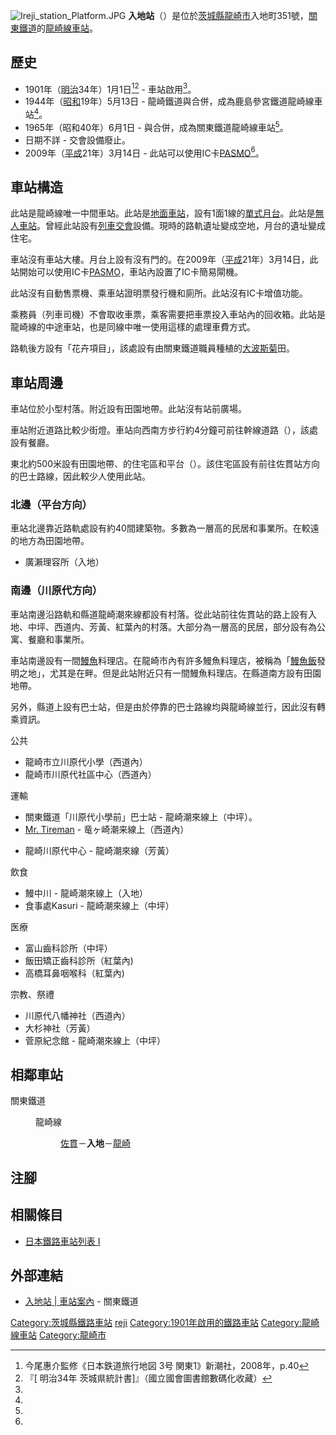 {{NoteTA|G1=Transport
|T=zh-hans:入地站;zh-hk:入地站;zh-tw:入地車站;
|1=zh-hans:入地站;zh-hk:入地站;zh-tw:入地車站;
}}
{{Infobox station
|公司色 = orangered
|站名 = 入地
|圖片 = Ireji-station.jpg
|圖片說明 = 車站全景（設置簡易閘機前，2007年8月）
|日文原名 = 入地
|平假名 = いれじ
|羅馬拼音 = Ireji
|副站名 = 
|電報略號 = 
|所在地 = {{JPN}}[[茨城縣|茨城縣]][[龍崎市|龍崎市]]入地町351號
|座標 = {{coord|35|55|8.78|N|140|9|25.58|E|type:railwaystation_region:JP-24|display=inline,title}}
|車站構造 = [[地面車站|地面車站]]
|月台配置 = 1面1線
|啟用年月日 = 1901年（[[明治|明治]]34年）1月1日<ref name="sone21">{{Cite book|author={{Translink|ja|曽根悟|曾根悟}}（監修）|title=週刊 歴史でめぐる鉄道全路線 公営鉄道・私鉄|editor=朝日新聞出版分冊百科編集部（編集）|publisher=[[朝日新聞出版|朝日新聞出版]]|series=週刊朝日百科|volume=21号 関東鉄道・真岡鐵道・首都圏新都市鉄道・流鉄|date=2011-08-07|pages=7-12|language=ja}}</ref><ref name="chizucho"/><ref name="1901toukei"/>
|廢站年月日 = 
|乘客人數 = 
|上下車人次 = 72<ref>[http://kantetsu.co.jp/ad/index.html#ad02 関東鉄道 駅別乗降人員] {{Wayback|url=http://kantetsu.co.jp/ad/index.html#ad02 |date=20170626194857 }}{{ja icon}}</ref>
|統計年度 = 2019
|轉車 = 
|全寬備註 = 
|adjacent = {{Adjacent stations|system=關東鐵道|line=龍崎線|left=佐貫|right=龍崎|note-left=2.2km|note-mid=距離[[佐貫站|佐貫]]2.2km|note-right=2.3km}}
}}
[[File:Ireji_station_Platform.JPG|thumb]]
'''入地站'''（{{jpn|j=入地駅|hg=いれじえき|rm=Ireji eki|f=y}}）是位於[[茨城縣|茨城縣]][[龍崎市|龍崎市]]入地町351號，[[關東鐵道|關東鐵道]]的[[龍崎線|龍崎線]][[鐵路車站|車站]]。

== 歷史 ==
* 1901年（[[明治|明治]]34年）1月1日<ref name="chizucho">今尾惠介監修《日本鉄道旅行地図 3号 関東1》新潮社，2008年，p.40</ref><ref name="1901toukei">『[{{NDLDC|806385/155}} 明治34年 茨城県統計書]』（國立國會圖書館數碼化收藏）</ref> - {{Translink|ja|竜崎鉄道|龍崎鐵道}}車站啟用<ref name="sone21"/>。
* 1944年（[[昭和|昭和]]19年）5月13日 - 龍崎鐵道與{{Translink|ja|鹿島参宮鉄道|鹿島參宮鐵道}}合併，成為鹿島參宮鐵道龍崎線車站<ref name="sone21"/>。
* 1965年（昭和40年）6月1日 - 與{{Translink|ja|鹿島参宮鉄道|鹿島參宮鐵道}}合併，成為關東鐵道龍崎線車站<ref name="sone21"/>。
* 日期不詳 - 交會設備廢止。
* 2009年（[[平成|平成]]21年）3月14日 - 此站可以使用IC卡[[PASMO|PASMO]]<ref name="sone21"/>。

== 車站構造 ==
此站是龍崎線唯一中間車站。此站是[[地面車站|地面車站]]，設有1面1線的[[單式月台|單式月台]]。此站是[[無人車站|無人車站]]。曾經此站設有[[列車交會|列車交會]]設備。現時的路軌遺址變成空地，月台的遺址變成住宅。

車站沒有車站大樓。月台上設有沒有門的{{Translink|ja|待合所|候車室}}。在2009年（[[平成|平成]]21年）3月14日，此站開始可以使用IC卡[[PASMO|PASMO]]，車站內設置了IC卡簡易閘機。

此站沒有自動售票機、乘車站證明票發行機和廁所。此站沒有IC卡增值功能。

乘務員（列車司機）不會取收車票，乘客需要把車票投入車站內的回收箱。此站是龍崎線的中途車站，也是同線中唯一使用這樣的處理車費方式。

路軌後方設有「花卉項目」，該處設有由關東鐵道職員種植的[[秋英屬|大波斯菊]]田。

== 車站周邊 ==
車站位於小型村落。附近設有田園地帶。此站沒有站前廣場。

車站附近道路比較少街燈。車站向西南方步行約4分鐘可前往幹線道路（{{Translink|ja|茨城県道5号竜ヶ崎潮来線|茨城縣道5號龍崎潮來線}}），該處設有餐廳。

東北約500米設有田園地帶、{{Translink|ja|竜ヶ崎ニュータウン|龍崎新城}}的住宅區和平台（{{jpn|j=平台|hg=ひらだい}}）。該住宅區設有前往佐貫站方向的巴士路線，因此較少人使用此站。

===北邊（平台方向）===
車站北邊靠近路軌處設有約40間建築物。多數為一層高的民居和事業所。在較遠的地方為田園地帶。
* 廣瀨理容所（入地）

===南邊（川原代方向）===
車站南邊沿路軌和縣道龍崎潮來線都設有村落。從此站前往佐貫站的路上設有入地、中坪、西道内、芳黃、紅葉內的村落。大部分為一層高的民居，部分設有為公寓、餐廳和事業所。

車站南邊設有一間[[鰻魚|鰻魚]]料理店。在龍崎市內有許多鰻魚料理店，被稱為「[[鰻魚飯|鰻魚飯]]發明之地」，尤其是在{{Translink|ja|牛久沼}}畔。但是此站附近只有一間鰻魚料理店。在縣道南方設有田園地帶。

另外，縣道上設有巴士站，但是由於停靠的巴士路線均與龍崎線並行，因此沒有轉乘資訊。

;公共
* 龍崎市立川原代小學（西道內）
* 龍崎市川原代社區中心（西道內）
;運輸
* 關東鐵道「川原代小學前」巴士站 - 龍崎潮來線上（中坪）。
* [[普利司通|Mr. Tireman]] - 竜ヶ崎潮来線上（西道內）
* {{Translink|ja|ヤマト運輸|大和運輸}}龍崎川原代中心 - 龍崎潮來線（芳黃）
;飲食
* 鰻中川 - 龍崎潮來線上（入地）
* 食事處Kasuri - 龍崎潮來線上（中坪）
;医療
* 富山齒科診所（中坪）
* 飯田矯正齒科診所（紅葉內)
* 高橋耳鼻咽喉科（紅葉內)
;宗教、祭禮
* 川原代八幡神社（西道內）
* 大杉神社（芳黃）
* 菅原紀念館 - 龍崎潮來線上（中坪）

== 相鄰車站 ==
; 關東鐵道
: {{Color|orangered|■}}龍崎線
:: [[龍崎市站|佐貫]]－'''入地'''－[[龍崎站|龍崎]]
== 注腳 ==
{{Reflist}}
== 相關條目 ==
{{Commonscat|Ireji Station}}
* [[日本鐵路車站列表_I|日本鐵路車站列表 I]]
== 外部連結 ==
* [http://kantetsu.co.jp/train/station_ireji.html 入地站 | 車站案內] {{Wayback|url=http://kantetsu.co.jp/train/station_ireji.html |date=20191020120626 }}{{ja icon}} - 關東鐵道
{{龍崎線}}
{{DEFAULTSORT:Ireji}}
[[Category:茨城縣鐵路車站|Category:茨城縣鐵路車站]]
[[Category:日本鐵路車站_I|reji]]
[[Category:1901年啟用的鐵路車站|Category:1901年啟用的鐵路車站]]
[[Category:龍崎線車站|Category:龍崎線車站]]
[[Category:龍崎市|Category:龍崎市]]